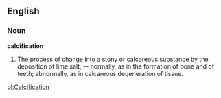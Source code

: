 ==English==

===Noun===

'''calcification'''

#The process of change into a stony or calcareous substance by the deposition of lime salt; -- normally, as in the formation of bone and of teeth; abnormally, as in calcareous degeneration of tissue.

[[pl:Calcification]]